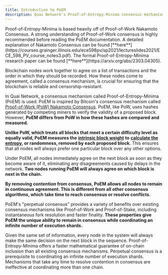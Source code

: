 ```yaml
---
title: Introduction to PoEM
description: Quai Network's Proof-of-Entropy-Minima consensus mechanism.
---
```


<Note>
	Proof-of-Entropy-Minima is based heavily off of Proof-of-Work Nakamoto Consensus. A strong understanding of Proof-of-Work consensus is
	highly recommended before reading the PoEM documentation. A detailed explanation of Nakamoto Consensus can be found
	[**here**](https://courses.grainger.illinois.edu/ece598pv/sp2021/lectureslides2021/ECE_598_PV_course_notes3.pdf). The formal
	Proof-of-Entropy-Minima research paper can be found [**here**](https://arxiv.org/abs/2303.04305).
</Note>

Blockchain nodes work together to agree on a list of transactions and the order in which they should be recorded. How these nodes come to agreement, called a consensus mechanism, is crucial for ensuring that the blockchain is reliable and censorship-resistant.

In Quai Network, a consensus mechanism called Proof-of-Entropy-Minima (PoEM) is used. PoEM is inspired by Bitcoin's consensus mechanism called [Proof-of-Work (PoW) Nakamoto Consensus](https://bitcoin.org/bitcoin.pdf). PoEM, like PoW, uses hashes generated by competing miners to verify the validity of a proposed block. However, **PoEM differs from PoW in how these hashes are compared and measured.**

**Unlike PoW, which treats all blocks that meet a certain difficulty level as equally valid, PoEM measures the** [**intrinsic block weight**](/learn/advanced-introduction/poem/fork-choice/intrinsic-block-weight) **to** [**calculate the entropy**](/learn/advanced-introduction/poem/fork-choice/calc-total-entropy)**, or randomness, removed by each proposed block.** This ensures that all nodes will always prefer one particular block over any other options.

Under PoEM, all nodes immediately agree on the next block as soon as they become aware of it, eliminating any disagreements caused by delays in the network. **Two nodes running PoEM will always agree on which block is next in the chain.**

**By removing contention from consensus, PoEM allows all nodes to remain in continuous agreement. This is different from all other consensus algorithms, which take time to reach consensus or resolve conflicts.**

PoEM's "perpetual consensus" provides a variety of benefits over existing consensus mechanisms like Proof-of-Work and Proof-of-Stake, including instantaneous fork resolution and faster finality. **These properties give PoEM the unique ability to remain in consensus while coordinating an infinite number of execution shards.**

<CardGroup cols={1}>
	<Card
		title='Instantaneous Fork Resolution'
		icon='code-branch'
		href='/learn/advanced-introduction/poem/fork-choice/instant-fork-resolution'
	>
		Given the same set of information, every node in the system will always make the same decision on the next block in the sequence.
	</Card>
	<Card
		title='Faster Finality'
		icon='timer'
		href='/learn/advanced-introduction/poem/finality/finality'
	>
		Proof-of-Entropy-Minima offers a faster mathematical guarantee of on-chain inclusion than all existing consensus mechanisms.
	</Card>
	<Card
		title='Coordinating Infinite Execution Shards'
		icon='circle-nodes'
		href='/learn/advanced-introduction/poem/infinite-execution-shards/infinite-execution-shards'
	>
		Perpetual consensus is a prerequisite to coordinating an infinite number of execution shards. Mechanisms that take any time to resolve
		contention in consensus are ineffective at coordinating more than one chain.
	</Card>
</CardGroup>
